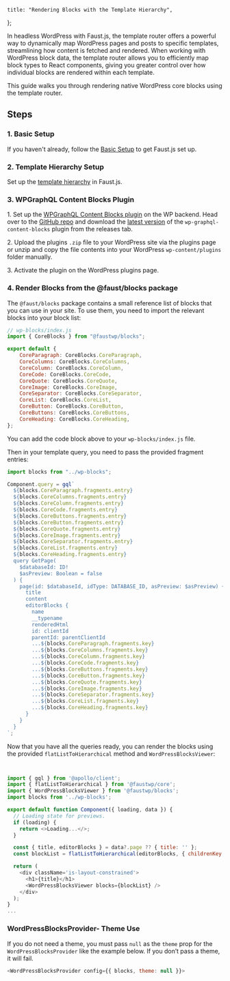 	title: "Rendering Blocks with the Template Hierarchy",
};

In headless WordPress with Faust.js, the template router offers a powerful way to dynamically map WordPress pages and posts to specific templates, streamlining how content is fetched and rendered. When working with WordPress block data, the template router allows you to efficiently map block types to React components, giving you greater control over how individual blocks are rendered within each template.

This guide walks you through rendering native WordPress core blocks using the template router.

## Steps

### 1\. Basic Setup

If you haven't already, follow the [Basic Setup](/docs/how-to/basic-setup/) to get Faust.js set up.

### 2\. Template Hierarchy Setup

Set up the [template hierarchy](/docs/how-to/template-hierarchy/) in Faust.js.

### 3\. WPGraphQL Content Blocks Plugin

1\. Set up the [WPGraphQL Content Blocks plugin](https://github.com/wpengine/wp-graphql-content-blocks) on the WP backend. Head over to the [GitHub repo](https://github.com/wpengine/wp-graphql-content-blocks) and download the [latest version](https://github.com/wpengine/wp-graphql-content-blocks/releases/latest/download/wp-graphql-content-blocks.zip) of the `wp-graphql-content-blocks` plugin from the releases tab.

2\. Upload the plugins `.zip` file to your WordPress site via the plugins page or unzip and copy the file contents into your WordPress `wp-content/plugins` folder manually.

3\. Activate the plugin on the WordPress plugins page.

### 4. Render Blocks from the @faust/blocks package

The `@faust/blocks` package contains a small reference list of blocks that you can use in your site. To use them, you need to import the relevant blocks into your block list:

```js title="wp-blocks/index.js"
// wp-blocks/index.js
import { CoreBlocks } from "@faustwp/blocks";

export default {
	CoreParagraph: CoreBlocks.CoreParagraph,
	CoreColumns: CoreBlocks.CoreColumns,
	CoreColumn: CoreBlocks.CoreColumn,
	CoreCode: CoreBlocks.CoreCode,
	CoreQuote: CoreBlocks.CoreQuote,
	CoreImage: CoreBlocks.CoreImage,
	CoreSeparator: CoreBlocks.CoreSeparator,
	CoreList: CoreBlocks.CoreList,
	CoreButton: CoreBlocks.CoreButton,
	CoreButtons: CoreBlocks.CoreButtons,
	CoreHeading: CoreBlocks.CoreHeading,
};
```

You can add the code block above to your `wp-blocks/index.js` file.

Then in your template query, you need to pass the provided fragment entries:

```js title=" wp-templates/front-page.js"
import blocks from "../wp-blocks";

Component.query = gql`
  ${blocks.CoreParagraph.fragments.entry}
  ${blocks.CoreColumns.fragments.entry}
  ${blocks.CoreColumn.fragments.entry}
  ${blocks.CoreCode.fragments.entry}
  ${blocks.CoreButtons.fragments.entry}
  ${blocks.CoreButton.fragments.entry}
  ${blocks.CoreQuote.fragments.entry}
  ${blocks.CoreImage.fragments.entry}
  ${blocks.CoreSeparator.fragments.entry}
  ${blocks.CoreList.fragments.entry}
  ${blocks.CoreHeading.fragments.entry}
  query GetPage(
    $databaseId: ID!
    $asPreview: Boolean = false
  ) {
    page(id: $databaseId, idType: DATABASE_ID, asPreview: $asPreview) {
      title
      content
      editorBlocks {
        name
        __typename
        renderedHtml
        id: clientId
        parentId: parentClientId
        ...${blocks.CoreParagraph.fragments.key}
        ...${blocks.CoreColumns.fragments.key}
        ...${blocks.CoreColumn.fragments.key}
        ...${blocks.CoreCode.fragments.key}
        ...${blocks.CoreButtons.fragments.key}
        ...${blocks.CoreButton.fragments.key}
        ...${blocks.CoreQuote.fragments.key}
        ...${blocks.CoreImage.fragments.key}
        ...${blocks.CoreSeparator.fragments.key}
        ...${blocks.CoreList.fragments.key}
        ...${blocks.CoreHeading.fragments.key}
      }
    }
  }
`;
```

Now that you have all the queries ready, you can render the blocks using the provided `flatListToHierarchical` method and `WordPressBlocksViewer`:

```js title="wp-templates/front-page.js"


import { gql } from '@apollo/client';
import { flatListToHierarchical } from '@faustwp/core';
import { WordPressBlocksViewer } from '@faustwp/blocks';
import blocks from '../wp-blocks';

export default function Component({ loading, data }) {
  // Loading state for previews.
  if (loading) {
    return <>Loading...</>;
  }

  const { title, editorBlocks } = data?.page ?? { title: '' };
  const blockList = flatListToHierarchical(editorBlocks, { childrenKey: 'innerBlocks' });

  return (
    <div className='is-layout-constrained'>
      <h1>{title}</h1>
      <WordPressBlocksViewer blocks={blockList} />
    </div>
  );
}
...
```

### WordPressBlocksProvider- Theme Use

If you do not need a theme, you must pass `null` as the `theme` prop for the `WordPressBlocksProvider` like the example below. If you don’t pass a theme, it will fail.

```js
<WordPressBlocksProvider config={{ blocks, theme: null }}>
```
